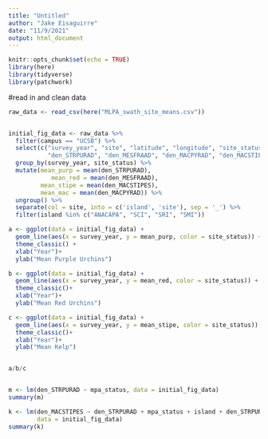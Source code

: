 ```yaml
---
title: "Untitled"
author: "Jake Eisaguirre"
date: "11/9/2021"
output: html_document
---
```


```r
knitr::opts_chunk$set(echo = TRUE)
library(here)
library(tidyverse)
library(patchwork)
```

#read in and clean data
```r

raw_data <- read_csv(here("MLPA_swath_site_means.csv"))


initial_fig_data <- raw_data %>% 
  filter(campus == "UCSB") %>% 
  select(c("survey_year", "site", "latitude", "longitude", "site_status", 
           "den_STRPURAD", "den_MESFRAAD", "den_MACPYRAD", "den_MACSTIPES")) %>% 
  group_by(survey_year, site_status) %>% 
  mutate(mean_purp = mean(den_STRPURAD),
            mean_red = mean(den_MESFRAAD),
         mean_stipe = mean(den_MACSTIPES),
         mean_mac = mean(den_MACPYRAD)) %>% 
  ungroup() %>% 
  separate(col = site, into = c('island', 'site'), sep = '_') %>% 
  filter(island %in% c("ANACAPA", "SCI", "SRI", "SMI"))

```

```r

a <- ggplot(data = initial_fig_data) +
  geom_line(aes(x = survey_year, y = mean_purp, color = site_status)) +
  theme_classic() +
  xlab("Year")+
  ylab("Mean Purple Urchins")

b <- ggplot(data = initial_fig_data) +
  geom_line(aes(x = survey_year, y = mean_red, color = site_status)) +
  theme_classic()+
  xlab("Year")+
  ylab("Mean Red Urchins")

c <- ggplot(data = initial_fig_data) +
  geom_line(aes(x = survey_year, y = mean_stipe, color = site_status)) +
  theme_classic()+
  xlab("Year")+
  ylab("Mean Kelp")


a/b/c



```

```r

m <- lm(den_STRPURAD ~ mpa_status, data = initial_fig_data)
summary(m)

k <- lm(den_MACSTIPES ~ den_STRPURAD + mpa_status + island + den_STRPURAD:mpa_status + den_STRPURAD:island, 
        data = initial_fig_data)
summary(k)

```
